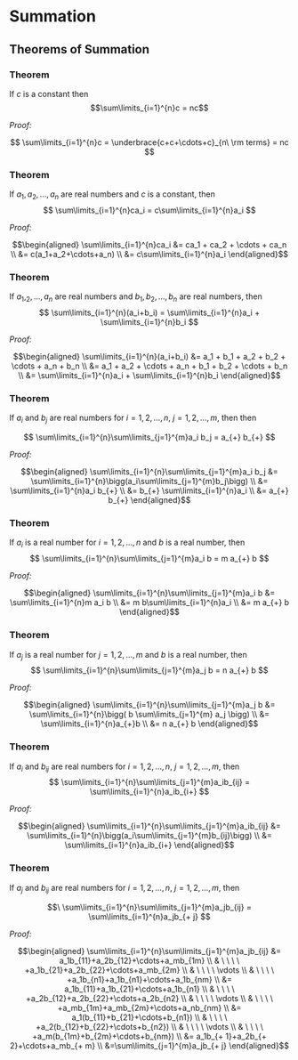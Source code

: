 # Summation {#summation-chapter}

## Theorems of Summation

### Theorem {#summation-theorem-1}
If $c$ is a constant then $$\sum\limits_{i=1}^{n}c = nc$$

_Proof:_

$$
\sum\limits_{i=1}^{n}c
	= \underbrace{c+c+\cdots+c}_{n\ \rm terms}
	= nc
$$

### Theorem {#summation-theorem-2}

If $a_1,a_2,\ldots,a_n$ are real numbers and $c$ is a constant, then 
$$
\sum\limits_{i=1}^{n}ca_i
	= c\sum\limits_{i=1}^{n}a_i
$$

_Proof:_

$$\begin{aligned} 
\sum\limits_{i=1}^{n}ca_i
	&= ca_1 + ca_2 + \cdots + ca_n \\
	&= c(a_1+a_2+\cdots+a_n) \\
	&= c\sum\limits_{i=1}^{n}a_i
\end{aligned}$$


### Theorem {#summation-theorem-3}

If $a_1,_2,\ldots,a_n$ are real numbers and $b_1,b_2,\ldots,b_n$ are real numbers, then
$$
\sum\limits_{i=1}^{n}(a_i+b_i)
	= \sum\limits_{i=1}^{n}a_i + \sum\limits_{i=1}^{n}b_i
$$

_Proof:_

$$\begin{aligned}
\sum\limits_{i=1}^{n}(a_i+b_i)
	&= a_1 + b_1 + a_2 + b_2 + \cdots + a_n + b_n \\
  &= a_1 + a_2 + \cdots + a_n + b_1 + b_2 + \cdots + b_n \\
	&= \sum\limits_{i=1}^{n}a_i + \sum\limits_{i=1}^{n}b_i
\end{aligned}$$


### Theorem {#summation-theorem-4}

If $a_i$ and $b_j$ are real numbers for $i=1,2,\ldots,n$, $j=1,2,\ldots,m$, then
then 

$$
\sum\limits_{i=1}^{n}\sum\limits_{j=1}^{m}a_i b_j
	= a_{+} b_{+}
$$

_Proof:_

$$\begin{aligned}
\sum\limits_{i=1}^{n}\sum\limits_{j=1}^{m}a_i b_j
	&= \sum\limits_{i=1}^{n}\bigg(a_i\sum\limits_{j=1}^{m}b_j\bigg) \\
	&= \sum\limits_{i=1}^{n}a_i b_{+} \\
	&= b_{+} \sum\limits_{i=1}^{n}a_i \\
	&= a_{+} b_{+}
\end{aligned}$$



### Theorem {#summation-theorem-5}

If $a_i$ is a real number for $i=1,2,\ldots,n$ and $b$ is a real number, then 
$$
\sum\limits_{i=1}^{n}\sum\limits_{j=1}^{m}a_i b
	= m a_{+} b
$$

_Proof:_

$$\begin{aligned}
\sum\limits_{i=1}^{n}\sum\limits_{j=1}^{m}a_i b
	&= \sum\limits_{i=1}^{n}m a_i b \\
	&= m b\sum\limits_{i=1}^{n}a_i \\
	&= m a_{+} b
\end{aligned}$$



### Theorem {#summation-theorem-6}

If $a_j$ is a real number for $j=1,2,\ldots,m$ and $b$ is a real number, then 
$$
\sum\limits_{i=1}^{n}\sum\limits_{j=1}^{m}a_j b
	= n a_{+} b
$$

_Proof:_

$$\begin{aligned}
\sum\limits_{i=1}^{n}\sum\limits_{j=1}^{m}a_j b
	&= \sum\limits_{i=1}^{n}\bigg( b \sum\limits_{j=1}^{m} a_j \bigg) \\
	&= \sum\limits_{i=1}^{n}a_{+}b \\
	&= n a_{+} b
\end{aligned}$$


### Theorem {#summation-theorem-7}

If $a_i$ and $b_{ij}$ are real numbers for $i=1,2,\ldots,n$, $j=1,2,\ldots,m$, then 
$$
\sum\limits_{i=1}^{n}\sum\limits_{j=1}^{m}a_ib_{ij}
	= \sum\limits_{i=1}^{n}a_ib_{i+}
$$

_Proof:_

$$\begin{aligned}
\sum\limits_{i=1}^{n}\sum\limits_{j=1}^{m}a_ib_{ij}
	&= \sum\limits_{i=1}^{n}\bigg(a_i\sum\limits_{j=1}^{m}b_{ij}\bigg) \\
	&= \sum\limits_{i=1}^{n}a_ib_{i+}
\end{aligned}$$


### Theorem {#summation-theorem-8}

If $a_j$ and $b_{ij}$ are real numbers for $i=1,2,\ldots,n$, $j=1,2,\ldots,m$, then 

$$\
\sum\limits_{i=1}^{n}\sum\limits_{j=1}^{m}a_jb_{ij}
	= \sum\limits_{i=1}^{n}a_jb_{+ j}
$$

_Proof:_

$$\begin{aligned}
\sum\limits_{i=1}^{n}\sum\limits_{j=1}^{m}a_jb_{ij}
  &= a_1b_{11}+a_2b_{12}+\cdots+a_mb_{1m} \\
  & \ \ \ \  +a_1b_{21}+a_2b_{22}+\cdots+a_mb_{2m} \\
  & \ \ \ \ \vdots \\
  & \ \ \ \ +a_1b_{n1}+a_1b_{n1}+\cdots+a_1b_{nm} \\
  &= a_1b_{11}+a_1b_{21}+\cdots+a_1b_{n1} \\
  & \ \ \ \ +a_2b_{12}+a_2b_{22}+\cdots+a_2b_{n2} \\
  & \ \ \ \ \vdots \\
  & \ \ \ \ +a_mb_{1m}+a_mb_{2m}+\cdots+a_nb_{nm} \\
  &= a_1(b_{11}+b_{21}+\cdots+b_{n1}) \\
  & \ \ \ \ +a_2(b_{12}+b_{22}+\cdots+b_{n2}) \\
  & \ \ \ \ \vdots \\
  & \ \ \ \ +a_m(b_{1m}+b_{2m}+\cdots+b_{nm}) \\
  &= a_1b_{+ 1}+a_2b_{+ 2}+\cdots+a_mb_{+ m} \\
  &=\sum\limits_{j=1}^{m}a_jb_{+ j}
\end{aligned}$$
